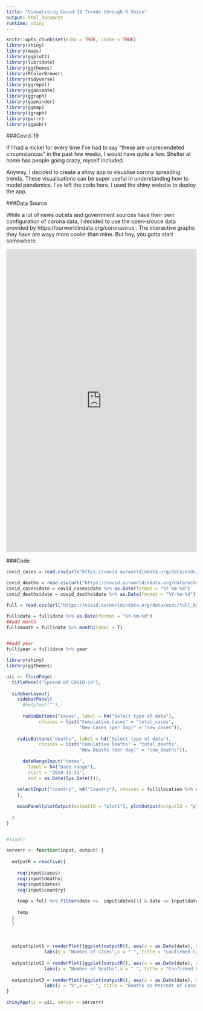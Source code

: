 ```yaml
---
title: "Visualising Covid-19 Trends through R Shiny"
output: html_document
runtime: shiny
---
```


```r
knitr::opts_chunk$set(echo = TRUE, cache = TRUE)
library(shiny)
library(maps)
library(ggplot2)
library(lubridate)
library(ggthemes)
library(RColorBrewer)
library(tidyverse)
library(ggrepel)
library(gganimate)
library(ggraph)
library(gapminder)
library(ggmap)
library(igraph)
library(purrr)
library(ggpubr)
```

###Covid-19 

If I had a nickel for every time I've had to say "these are unprecendeted circumstances" in the past few weeks, I would have quite a few. Shelter at home has people going crazy, myself included. 
  
  
Anyway, I decided to create a shiny app to visualise corona spreading trends. These visualisations can be super useful in understanding how to model pandemics. I've left the code here. I used the shiny website to deploy the app.

###Data Source

While a lot of news out;ets and government sources have their own configuration of corona data, I decided to use the open-srouce data provided by https://ourworldindata.org/coronavirus . The interactive graphs they have are wayy more cooler than mine. But hey, you gotta start somewhere.

<iframe height="800" width="100%" frameborder="no" src="https://malvika.shinyapps.io/coronyshiny/"> </iframe>


###Code

```r
covid_cases = read.csv(url("https://covid.ourworldindata.org/data/ecdc/total_cases.csv"))

covid_deaths = read.csv(url("https://covid.ourworldindata.org/data/ecdc/total_deaths.csv"))
covid_cases$date = covid_cases$date %>% as.Date(format = "%Y-%m-%d")
covid_deaths$date = covid_deaths$date %>% as.Date(format = "%Y-%m-%d")

full = read.csv(url("https://covid.ourworldindata.org/data/ecdc/full_data.csv"))

full$date = full$date %>% as.Date(format = "%Y-%m-%d")
##add month
full$month = full$date %>% month(label = T)


##add year
full$year = full$date %>% year


```



```r
library(shiny)
library(ggthemes)

uii <- fluidPage(
  titlePanel("Spread of COVID-19"),
  
  sidebarLayout(
    sidebarPanel(
      #helpText(""),
    
      radioButtons("cases", label = h4("Select type of data"),
            choices = list("Cumulative Cases" = "total_cases",
                           "New Cases (per day)" = "new_cases")),
         
    radioButtons("deaths", label = h4("Select type of data"),
            choices = list("Cumulative Deaths" = "total_deaths",
                           "New Deaths (per day)" = "new_deaths")),
      
      dateRangeInput("dates", 
        label = h4("Date range"),
        start = "2019-12-31", 
        end = as.Date(Sys.Date())),
    
    selectInput("country", h4("Country"), choices = full$location %>% unique %>% as.character(), selected = "United States", multiple            = FALSE, selectize = T)
    ),
    
    mainPanel(plotOutput(outputId = "plot1"), plotOutput(outputId = "plot2"), plotOutput(outputId = "plot3"))
    
  )
)


#load()

serverr <- function(input, output) {
  
  outputR = reactive({
    
    req(input$cases)
    req(input$deaths)
    req(input$dates)
    req(input$country)
    
    temp = full %>% filter(date >=  input$dates[1] & date <= input$dates[2]) %>% filter(location == input$country)
    
    temp
  }
  )
  
  
  
  output$plot1 = renderPlot({ggplot(outputR(), aes(x = as.Date(date), col = month)) + geom_line(aes_string(y = input$cases), size = 1.5) +
              labs(y = "Number of Cases",x = " ", title = "Confirmed Cases") + theme_linedraw() + theme(legend.title = element_blank()) + scale_color_brewer(palette="Dark2") })
  
  output$plot2 = renderPlot({ggplot(outputR(), aes(x = as.Date(date), col = month)) + geom_line(aes_string(y = input$deaths), size = 1.5) +
              labs(y = "Number of Deaths",x = " ", title = "Confirmed Deaths") + theme_linedraw() + theme(legend.title =    element_blank()) + scale_color_brewer(palette="Dark2")})
  
  output$plot3 = renderPlot({ggplot(outputR(), aes(x = as.Date(date), col = month)) + geom_line(aes(y = total_deaths * 100/total_cases), size = 1.5) +
              labs(y = "%",x = " ", title = "Deaths as Percent of Cases") + theme_linedraw() + theme(legend.title =    element_blank()) + scale_color_brewer(palette="Dark2") })
}

shinyApp(ui = uii, server = serverr)
```